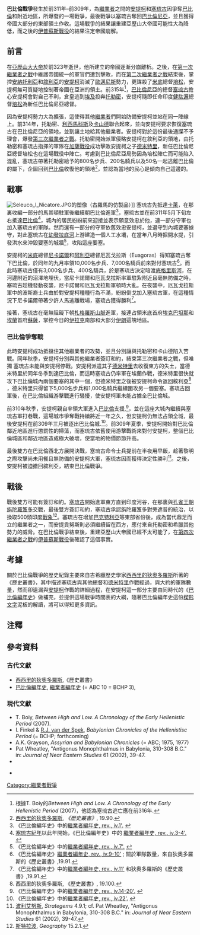 {{Infobox Military Conflict
|conflict=巴比倫戰爭
|image=[[File:Zh-Diadochi.png|300px]]
|caption=戰後，繼業者之間的諸勢力圖
|partof=[[繼業者|繼業者戰爭]]
|date= 公元前311－前309年 
|place=[[巴比倫|巴比倫]]和附近[[巴比倫尼亞|巴比倫尼亞]]地區
|territory=塞琉古奪回巴比倫尼亞，並且獲得帝國大部分的東部領土。
|result=塞琉古軍獲勝
|casus=塞琉古返回巴比倫，企圖收復他的領地。
|combatant1=[[安提柯一世|安提柯]]
|combatant2=[[塞琉古一世|塞琉古]]
|commander1=[[安提柯一世|安提柯]]

[[德米特里一世_(馬其頓)|德米特里]]

[[尼卡諾爾_(總督)|尼卡諾爾]]
|commander2=[[塞琉古一世|塞琉古]]
|strength1=
|strength2=
}}
{{Campaignbox Wars of Diadochi}}

'''巴比倫戰爭'''發生於前311年–前309年，為[[繼業者|繼業者]]之間的[[安提柯一世|安提柯]]和[[塞琉古一世|塞琉古]]因爭奪[[巴比倫|巴比倫]]和附近地區，所爆發的一場戰爭，最後戰爭以塞琉古奪回[[巴比倫尼亞|巴比倫尼亞]]，並且獲得帝國大部分的東部領土作收。這場戰爭的結果讓重建亞歷山大帝國可能性大為降低，而之後的[[伊普蘇斯戰役|伊普蘇斯戰役]]的結果注定帝國崩解。

==前言==
在[[亞歷山大大帝|亞歷山大大帝]]於前323年逝世，他所建立的帝國逐漸分崩離析。之後，在[[繼業者#第一次繼業者之戰（前322年－前320年）|第一次繼業者之戰]]中維護帝國統一的軍官們遭到擊敗，而在[[繼業者#第二次繼業者之戰（前319年－前315年）|第二次繼業者之戰]]結束後，掌控[[安納托利亞|安納托利亞]]和[[敘利亞|敘利亞]]的[[安提柯一世|安提柯]]消滅了[[歐邁尼斯|歐邁尼斯]]勢力，更謀殺了[[米底|米底]]總督[[培松|培松]]，安提柯無可質疑地控制著帝國在亞洲的領土。前315年<ref>根據T. Boiy的''Between High and Low. A Chronology of the Early Hellenistic Period'' (2007)，他認為塞琉古逃亡應在前316年.</ref>，[[巴比倫尼亞|巴比倫尼亞]]的總督[[塞琉古一世|塞琉古]]擔心安提柯會對自己不利，倉皇逃到[[埃及|埃及]]投奔[[托勒密一世|托勒密]]，安提柯隨即任命印度[[健馱邏|健馱邏]]總督[[培松_(阿戈諾爾之子)|培松]]為新任巴比倫尼亞總督。

因為安提柯勢力大為擴張，這使得其他[[繼業者|繼業者]]們開始防備安提柯並站在同一陣線上。前314年，托勒密、[[利西馬科斯|利西馬科斯]]及[[卡山德|卡山德]]聯合起來，並向安提柯要求恢復塞琉古在巴比倫尼亞的領地，並割讓土地給其他繼業者。安提柯對於這份最後通牒不予理會，爆發[[繼業者#第三次繼業者之戰（前314年－前311年）|第三次繼業者之戰]]。托勒密開始派軍侵略安提柯在敘利亞的領地，由托勒密和塞琉古指揮的軍隊在[[加薩戰役_(前312年)|加薩戰役]]成功擊敗安提柯之子[[德米特里一世_(馬其頓)|德米特里]]，新任巴比倫尼亞總督培松也在這場戰役中陣亡。考慮到巴比倫尼亞局勢因為培松陣亡而可能陷入混亂，塞琉古帶著托勒密給予的800名步兵、200名騎兵以及50名一起逃離巴比倫的屬下，企圖回到[[巴比倫|巴比倫]]收復他的領地<ref>[[西西里的狄奧多羅斯|西西里的狄奧多羅斯]], ''《歷史叢書》'', 19.90.</ref>，並認為當地的民心是傾向自己這邊的。

==戰事==
[[Image:Seleuco_I_Nicatore.JPG|thumb]]的塑像（古羅馬的仿製品）]]
塞琉古先抵達[[卡萊|卡萊]]，在那裏收編一部分的馬其頓駐軍後繼續朝巴比倫進軍<ref>《巴比倫編年史》中的[http://www.livius.org/cg-cm/chronicles/bchp-diadochi/diadochi_03.html 繼業者編年史, rev., iv.1'.] {{Wayback|url=http://www.livius.org/cg-cm/chronicles/bchp-diadochi/diadochi_03.html |date=20120324104516 }}</ref>，塞琉古並在前311年5月下旬左右抵達[[巴比倫|巴比倫]]<ref>[[塞琉古紀年|塞琉古紀年]]以此年開始，《巴比倫編年史》中的 [http://www.livius.org/cg-cm/chronicles/bchp-diadochi/diadochi_03.html 繼業者編年史, rev., iv.3-4'.] {{Wayback|url=http://www.livius.org/cg-cm/chronicles/bchp-diadochi/diadochi_03.html |date=20120324104516 }}</ref>，城內的居民紛紛前來迎接並表示願意效忠於他，連一部分守軍也加入塞琉古的軍隊。然而還有一部分的守軍依舊效忠安提柯，並退守到內城要塞據守，對此塞琉古在[[幼發拉底河|幼發拉底河]]上游建造一個人工水壩，在當年八月時掘開水提，引發洪水來沖毀要塞的城牆<ref>《巴比倫編年史》中的[http://www.livius.org/cg-cm/chronicles/bchp-diadochi/diadochi_03.html 繼業者編年史, rev., iv.7'.] {{Wayback|url=http://www.livius.org/cg-cm/chronicles/bchp-diadochi/diadochi_03.html |date=20120324104516 }}</ref>，攻陷這座要塞。

安提柯的[[米底|米底]]總督[[尼卡諾爾_(總督)|尼卡諾爾]]和[[阿利亞|阿利亞]]總督厄瓦戈拉斯（Euagoras）得知塞琉古奪下巴比倫，於同年的九月率領10,000名步兵、7,000名騎兵前來對付塞琉古<ref>《巴比倫編年史》[http://www.livius.org/cg-cm/chronicles/bchp-diadochi/diadochi_03.html 繼業者編年史, rev., iv.9-10'] {{Wayback|url=http://www.livius.org/cg-cm/chronicles/bchp-diadochi/diadochi_03.html |date=20120324104516 }}; 關於軍隊數量，來自狄奧多羅斯的《歷史叢書》,19.91.</ref>。而此時塞琉古僅有3,000名步兵、400名騎兵，於是塞琉古決定暗渡[[底格里斯河|底格里斯河]]，在河邊附近的沼澤地埋伏，當尼卡諾爾和厄瓦戈拉斯率軍駐紮附近且毫無防備之時，塞琉古趁機發動夜襲，尼卡諾爾和厄瓦戈拉斯軍頓時大亂。在夜襲中，厄瓦戈拉斯軍中的波斯裔士兵由於對安提柯種種行為不滿，紛紛倒戈加入塞琉古軍，在這種情況下尼卡諾爾帶著少許人馬逃離戰場，塞琉古獲得勝利<ref>《巴比倫編年史》中的[http://www.livius.org/cg-cm/chronicles/bchp-diadochi/diadochi_03.html 繼業者編年史, rev., iv.11'] {{Wayback|url=http://www.livius.org/cg-cm/chronicles/bchp-diadochi/diadochi_03.html |date=20120324104516 }}和狄奧多羅斯的《歷史叢書》,19.91.</ref>。

接著，塞琉古在毫無阻礙下朝[[札格羅斯山脈|札格羅斯山脈]]進軍，接連占領米底首府[[埃克巴坦那|埃克巴坦那]]和[[埃蘭|埃蘭]]首府[[蘇薩|蘇薩]]，掌控今日的[[伊拉克|伊拉克]]南部和大部分[[伊朗|伊朗]]這塊地區。

===巴比倫爭奪戰===
此時安提柯成功抵擋住其他繼業者的攻勢，並且分別讓與托勒密和卡山德陷入苦戰。同年秋季，安提柯分別與其他繼業者簽訂和約，結束第三次繼業者之戰，但唯獨
塞琉古未能與安提柯停戰。安提柯派遣其子[[德米特里一世_(馬其頓)|德米特里]]去收復東方的失土，當德米特里於同年冬季到達巴比倫，而這時塞琉古仍率軍在埃蘭作戰，德米特里很快就攻下巴比倫城內兩個要塞的其中一個，但德米特里之後被安提柯命令返回敘利亞<ref>西西里的狄奧多羅斯, 《歷史叢書》, 19.100.</ref> ，德米特里只得留下5,000名步兵和1,000名騎兵繼續圍攻另一個要塞。塞琉古回軍後，在巴比倫組織游擊戰進行騷擾，使安提柯軍未能占據全巴比倫城。

前310年秋季，安提柯親自率領大軍進入[[巴比倫|巴比倫]]支援,<ref>《巴比倫編年史》中的[http://www.livius.org/cg-cm/chronicles/bchp-diadochi/diadochi_03.html 繼業者編年史, rev., iv.14-20'.] {{Wayback|url=http://www.livius.org/cg-cm/chronicles/bchp-diadochi/diadochi_03.html |date=20120324104516 }}</ref>，並在這座大城內繼續與塞琉古軍打巷戰，這場城市爭奪戰持續將近一年之久，但安提柯仍無法占領全城，最後安提柯在前309年三月被逐出巴比倫城.<ref>《巴比倫編年史》中的[http://www.livius.org/cg-cm/chronicles/bchp-diadochi/diadochi_03.html 繼業者編年史, rev., iv.22'.] {{Wayback|url=http://www.livius.org/cg-cm/chronicles/bchp-diadochi/diadochi_03.html |date=20120324104516 }}</ref>。前309年夏季，安提柯開始對巴比倫鄰近地區進行懲罰性的掃蕩，而塞琉古依舊使用游擊戰術來對付安提柯，整個巴比倫城區和鄰近地區造成極大破壞，使當地的物價節節升高。

最後雙方在巴比倫西北方展開決戰，塞琉古命令士兵提前在半夜用早飯，趁著黎明之際攻擊尚未用餐且無防備的安提柯大軍，塞琉古因而獲得決定性勝利<ref>[[波利艾努斯|波利艾努斯]], ''Strategems'' 4.9.1; cf. Pat Wheatley, "Antigonus Monophthalmus in Babylonia, 310-308 B.C." in: ''Journal of Near Eastern Studies'' 61 (2002), 39-47.</ref>。之後，安提柯被迫撤回敘利亞，結束巴比倫戰爭。

==戰後==
戰後雙方可能有簽訂和約。[[塞琉古一世|塞琉古]]開始進軍東方直到印度河谷，在那裏與[[孔雀王朝|孔雀王朝]][[旃陀羅笈多_(孔雀王朝)|旃陀羅笈多]]交戰，最後雙方簽訂和約，塞琉古承認旃陀羅笈多對旁遮普的統治，以換取500頭印度[[戰象|戰象]]<ref>[[斯特拉波|斯特拉波]], ''Geography'' 15.2.1.</ref>。塞琉古在增加[[巴克特利亞|巴克特利亞]]等東部省份後，成為當代鼎足而立的繼業者之一，而安提貢努斯則必須繼續留在西方，應付來自托勒密和希臘其他勢力的威脅。在巴比倫戰爭結束後，重建亞歷山大帝國已經不太可能了，在[[繼業者#第四次繼業者之戰（前308年－前301年）|第四次繼業者之戰]]的[[伊普蘇斯戰役|伊普蘇斯戰役]]後確認了這個事實。

==考據==
關於巴比倫戰爭的歷史紀錄主要來自古希臘歷史學家[[西西里的狄奧多羅斯|西西里的狄奧多羅斯]]所著的《歷史叢書》，其中描述塞琉古與其他總督和[[德米特里一世_(馬其頓)|德米特里]]作戰經過，與大約的軍隊數量，然而卻遺漏與[[安提柯一世|安提柯]]作戰的詳細過程，在安提柯這一部分主要由同時代的《[[巴比倫編年史|巴比倫編年史]]》做補充，並提供這場戰爭時間表的大綱，隨著巴比倫編年史這份[[楔形文字|楔形文字]]泥板的解讀，將可以得知更多資訊。

==注釋==
{{reflist}}

==參考資料==
===古代文獻===
*[[西西里的狄奧多羅斯|西西里的狄奧多羅斯]],《歷史叢書》
*[[巴比倫編年史|巴比倫編年史]], [http://www.livius.org/cg-cm/chronicles/bchp-diadochi/diadochi_01.html 繼業者編年史] {{Wayback|url=http://www.livius.org/cg-cm/chronicles/bchp-diadochi/diadochi_01.html |date=20180929105550 }} (= ABC 10 = BCHP 3), 

===現代文獻===
* T. Boiy, ''Between High and Low. A Chronology of the Early Hellenistic Period'' (2007).
* I. Finkel & [[R.J._van_der_Spek|R.J. van der Spek]], ''Babylonian Chronicles of the Hellenistisc Period'' (= BCHP; forthcoming)
* A.K. Grayson, ''Assyrian and Babylonian Chronicles'' (= ABC; 1975, 1977)
* Pat Wheatley, "Antigonus Monophthalmus in Babylonia, 310-308 B.C." in: ''Journal of Near Eastern Studies'' 61 (2002), 39-47.
* {{cite web
|url=http://www.livius.org/di-dn/diadochi/war06.html
|title="Alexander's successors: The Babylonian War"
|author=Jona Lendering
|work=
|accessdate=2009-11-20
|archive-date=2016-11-10
|archive-url=https://web.archive.org/web/20161110015717/http://www.livius.org/di-dn/diadochi/war06.html
|dead-url=no
}}

* {{cite web
|url=http://www.historyofwar.org/articles/wars_babylonian.html
|title="Babylonian War (311-308 BC?) ""
|author=Rickard, J
|work=
|accessdate=2009-11-20
|archive-date=2020-07-08
|archive-url=https://web.archive.org/web/20200708210954/http://www.historyofwar.org/articles/wars_babylonian.html
|dead-url=no
}}


[[Category:繼業者戰爭|Category:繼業者戰爭]]